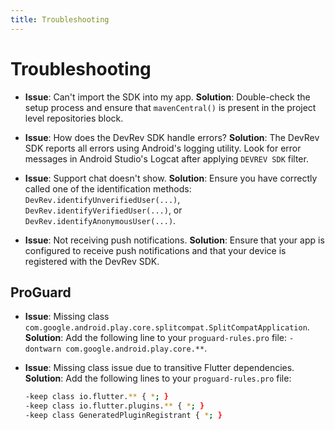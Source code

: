 ```yaml
---
title: Troubleshooting
---
```

# Troubleshooting

- **Issue**: Can't import the SDK into my app.
  **Solution**: Double-check the setup process and ensure that `mavenCentral()` is present in the project level repositories block.

- **Issue**: How does the DevRev SDK handle errors?
  **Solution**: The DevRev SDK reports all errors using Android's logging utility. Look for error messages in Android Studio's Logcat after applying `DEVREV SDK` filter.

- **Issue**: Support chat doesn't show.
  **Solution**: Ensure you have correctly called one of the identification methods: `DevRev.identifyUnverifiedUser(...)`, `DevRev.identifyVerifiedUser(...)`, or `DevRev.identifyAnonymousUser(...)`.

- **Issue**: Not receiving push notifications.
  **Solution**: Ensure that your app is configured to receive push notifications and that your device is registered with the DevRev SDK.

## ProGuard

- **Issue**: Missing class `com.google.android.play.core.splitcompat.SplitCompatApplication`.
  **Solution**: Add the following line to your `proguard-rules.pro` file: `-dontwarn com.google.android.play.core.**`.

- **Issue**: Missing class issue due to transitive Flutter dependencies.
  **Solution**: Add the following lines to your `proguard-rules.pro` file:
  ```bash
  -keep class io.flutter.** { *; }
  -keep class io.flutter.plugins.** { *; }
  -keep class GeneratedPluginRegistrant { *; }
  ```
